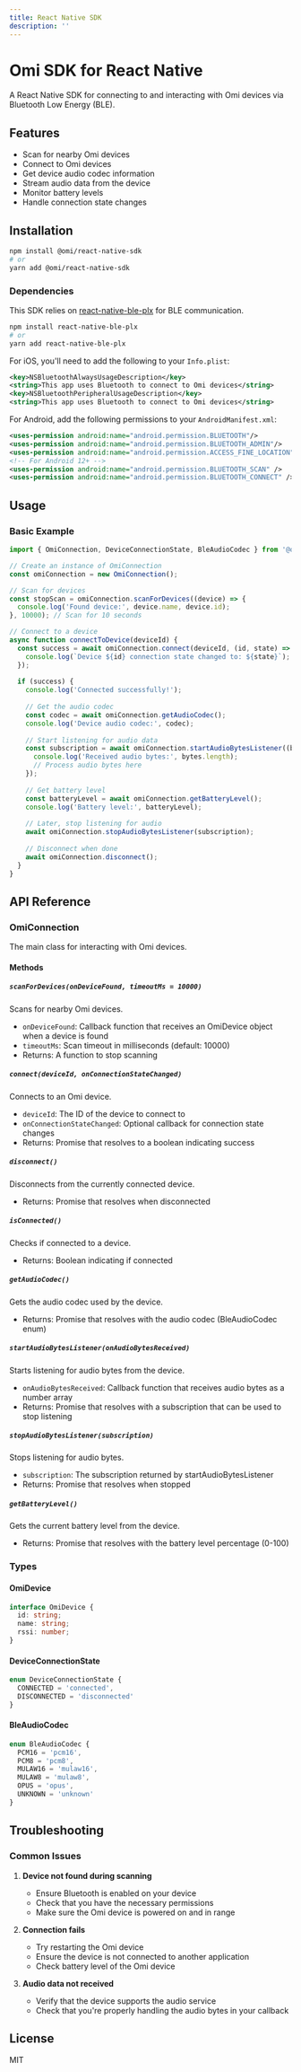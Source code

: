 ```yaml
---
title: React Native SDK
description: ''
---
```



# Omi SDK for React Native

A React Native SDK for connecting to and interacting with Omi devices via Bluetooth Low Energy (BLE).

## Features

- Scan for nearby Omi devices
- Connect to Omi devices
- Get device audio codec information
- Stream audio data from the device
- Monitor battery levels
- Handle connection state changes

## Installation

```bash
npm install @omi/react-native-sdk
# or
yarn add @omi/react-native-sdk
```

### Dependencies

This SDK relies on [react-native-ble-plx](https://github.com/Polidea/react-native-ble-plx) for BLE communication.

```bash
npm install react-native-ble-plx
# or
yarn add react-native-ble-plx
```

For iOS, you'll need to add the following to your `Info.plist`:

```xml
<key>NSBluetoothAlwaysUsageDescription</key>
<string>This app uses Bluetooth to connect to Omi devices</string>
<key>NSBluetoothPeripheralUsageDescription</key>
<string>This app uses Bluetooth to connect to Omi devices</string>
```

For Android, add the following permissions to your `AndroidManifest.xml`:

```xml
<uses-permission android:name="android.permission.BLUETOOTH"/>
<uses-permission android:name="android.permission.BLUETOOTH_ADMIN"/>
<uses-permission android:name="android.permission.ACCESS_FINE_LOCATION"/>
<!-- For Android 12+ -->
<uses-permission android:name="android.permission.BLUETOOTH_SCAN" />
<uses-permission android:name="android.permission.BLUETOOTH_CONNECT" />
```

## Usage

### Basic Example

```javascript
import { OmiConnection, DeviceConnectionState, BleAudioCodec } from '@omi/react-native-sdk';

// Create an instance of OmiConnection
const omiConnection = new OmiConnection();

// Scan for devices
const stopScan = omiConnection.scanForDevices((device) => {
  console.log('Found device:', device.name, device.id);
}, 10000); // Scan for 10 seconds

// Connect to a device
async function connectToDevice(deviceId) {
  const success = await omiConnection.connect(deviceId, (id, state) => {
    console.log(`Device ${id} connection state changed to: ${state}`);
  });
  
  if (success) {
    console.log('Connected successfully!');
    
    // Get the audio codec
    const codec = await omiConnection.getAudioCodec();
    console.log('Device audio codec:', codec);
    
    // Start listening for audio data
    const subscription = await omiConnection.startAudioBytesListener((bytes) => {
      console.log('Received audio bytes:', bytes.length);
      // Process audio bytes here
    });
    
    // Get battery level
    const batteryLevel = await omiConnection.getBatteryLevel();
    console.log('Battery level:', batteryLevel);
    
    // Later, stop listening for audio
    await omiConnection.stopAudioBytesListener(subscription);
    
    // Disconnect when done
    await omiConnection.disconnect();
  }
}
```

## API Reference

### OmiConnection

The main class for interacting with Omi devices.

#### Methods

##### `scanForDevices(onDeviceFound, timeoutMs = 10000)`

Scans for nearby Omi devices.

- `onDeviceFound`: Callback function that receives an OmiDevice object when a device is found
- `timeoutMs`: Scan timeout in milliseconds (default: 10000)
- Returns: A function to stop scanning

##### `connect(deviceId, onConnectionStateChanged)`

Connects to an Omi device.

- `deviceId`: The ID of the device to connect to
- `onConnectionStateChanged`: Optional callback for connection state changes
- Returns: Promise that resolves to a boolean indicating success

##### `disconnect()`

Disconnects from the currently connected device.

- Returns: Promise that resolves when disconnected

##### `isConnected()`

Checks if connected to a device.

- Returns: Boolean indicating if connected

##### `getAudioCodec()`

Gets the audio codec used by the device.

- Returns: Promise that resolves with the audio codec (BleAudioCodec enum)

##### `startAudioBytesListener(onAudioBytesReceived)`

Starts listening for audio bytes from the device.

- `onAudioBytesReceived`: Callback function that receives audio bytes as a number array
- Returns: Promise that resolves with a subscription that can be used to stop listening

##### `stopAudioBytesListener(subscription)`

Stops listening for audio bytes.

- `subscription`: The subscription returned by startAudioBytesListener
- Returns: Promise that resolves when stopped

##### `getBatteryLevel()`

Gets the current battery level from the device.

- Returns: Promise that resolves with the battery level percentage (0-100)

### Types

#### OmiDevice

```typescript
interface OmiDevice {
  id: string;
  name: string;
  rssi: number;
}
```

#### DeviceConnectionState

```typescript
enum DeviceConnectionState {
  CONNECTED = 'connected',
  DISCONNECTED = 'disconnected'
}
```

#### BleAudioCodec

```typescript
enum BleAudioCodec {
  PCM16 = 'pcm16',
  PCM8 = 'pcm8',
  MULAW16 = 'mulaw16',
  MULAW8 = 'mulaw8',
  OPUS = 'opus',
  UNKNOWN = 'unknown'
}
```

## Troubleshooting

### Common Issues

1. **Device not found during scanning**
   - Ensure Bluetooth is enabled on your device
   - Check that you have the necessary permissions
   - Make sure the Omi device is powered on and in range

2. **Connection fails**
   - Try restarting the Omi device
   - Ensure the device is not connected to another application
   - Check battery level of the Omi device

3. **Audio data not received**
   - Verify that the device supports the audio service
   - Check that you're properly handling the audio bytes in your callback

## License

MIT
